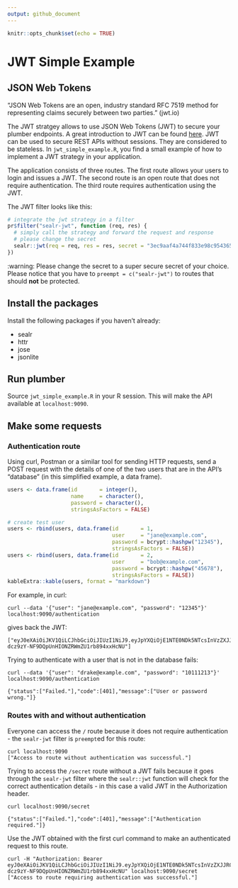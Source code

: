 ```yaml
---
output: github_document
---
```


```r
knitr::opts_chunk$set(echo = TRUE)
```

# JWT Simple Example 

## JSON Web Tokens
"JSON Web Tokens are an open, industry standard RFC 7519 method for representing claims securely between two parties." (jwt.io)

The JWT stratgey allows to use JSON Web Tokens (JWT) to secure your plumber endpoints. A great introduction to JWT can be found [here](https://jwt.io/introduction/). JWT can be used to secure REST APIs without sessions. They are considered to be stateless. In `jwt_simple_example.R`, you find a small example of how to implement a JWT strategy in your application.  

The application consists of three routes. The first route allows your users to login and issues a JWT. The second route is an open route that does not require authentication. The third route requires authentication using the JWT.

The JWT filter looks like this:

```r
# integrate the jwt strategy in a filter
pr$filter("sealr-jwt", function (req, res) {
  # simply call the strategy and forward the request and response
  # please change the secret
  sealr::jwt(req = req, res = res, secret = "3ec9aaf4a744f833e98c954365892583")
})
```

:warning: Please change the secret to a super secure secret of your choice. Please notice that you have to `preempt = c("sealr-jwt")` to routes that should **not** be protected.

## Install the packages
Install the following packages if you haven't already:

- sealr
- httr
- jose
- jsonlite

## Run plumber

Source `jwt_simple_example.R` in your R session. This will make the API available at `localhost:9090`.

## Make some requests 

### Authentication route 

Using curl, Postman or a similar tool for sending HTTP requests, send a POST request with the details of one of the two users that are in the API's "database" (in this simplified example, a data frame).


```r
users <- data.frame(id       = integer(),
                    name     = character(),
                    password = character(),
                    stringsAsFactors = FALSE)

# create test user
users <- rbind(users, data.frame(id       = 1,
                                 user     = "jane@example.com",
                                 password = bcrypt::hashpw("12345"),
                                 stringsAsFactors = FALSE))
users <- rbind(users, data.frame(id       = 2,
                                 user     = "bob@example.com",
                                 password = bcrypt::hashpw("45678"),
                                 stringsAsFactors = FALSE))
kableExtra::kable(users, format = "markdown")
```

For example, in curl: 

```
curl --data '{"user": "jane@example.com", "password": "12345"}' localhost:9090/authentication
```

gives back the JWT:

```
["eyJ0eXAiOiJKV1QiLCJhbGciOiJIUzI1NiJ9.eyJpYXQiOjE1NTE0NDk5NTcsInVzZXJJRCI6MX0.0563N-dcz9zY-NF9DQpUnHIONZRWmZU1rb894xxHcNU"]
```

Trying to authenticate with a user that is not in the database fails: 
```
curl --data '{"user": "drake@example.com", "password": "10111213"}' localhost:9090/authentication
```

```
{"status":["Failed."],"code":[401],"message":["User or password wrong."]}
```

### Routes with and without authentication 

Everyone can access the `/` route because it does not require authentication - the `sealr-jwt` filter is `preempt`ed for this route:
```
curl localhost:9090
["Access to route without authentication was successful."]
```

Trying to access the `/secret` route without a JWT fails because it goes through the `sealr-jwt` filter where the `sealr::jwt` function will check for the correct authentication details - in this case a valid JWT in the Authorization header. 

```
curl localhost:9090/secret
```

```
{"status":["Failed."],"code":[401],"message":["Authentication required."]}
```

Use the JWT obtained with the first curl command to make an authenticated request to this route.

```
curl -H "Authorization: Bearer eyJ0eXAiOiJKV1QiLCJhbGciOiJIUzI1NiJ9.eyJpYXQiOjE1NTE0NDk5NTcsInVzZXJJRCI6MX0.0563N-dcz9zY-NF9DQpUnHIONZRWmZU1rb894xxHcNU" localhost:9090/secret
["Access to route requiring authentication was successful."]
```

